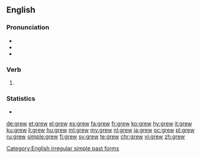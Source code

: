 ==English==

===Pronunciation===
* {{IPA|/ɡɹuː/|lang=en}}
* {{audio|en-us-grew.ogg|Audio (US)|lang=en}}
* {{rhymes|uː|lang=en}}

===Verb===
{{head|en|verb form}}

# {{en-simple past of|grow}}

===Statistics===
* {{rank|getting|stay|months|677|grew|boys|joy|green}}

[[Category:English irregular simple past forms]]

[[de:grew]]
[[et:grew]]
[[el:grew]]
[[es:grew]]
[[fa:grew]]
[[fr:grew]]
[[ko:grew]]
[[hy:grew]]
[[it:grew]]
[[ku:grew]]
[[li:grew]]
[[hu:grew]]
[[ml:grew]]
[[my:grew]]
[[nl:grew]]
[[ja:grew]]
[[oc:grew]]
[[pl:grew]]
[[ru:grew]]
[[simple:grew]]
[[fi:grew]]
[[sv:grew]]
[[te:grew]]
[[chr:grew]]
[[vi:grew]]
[[zh:grew]]